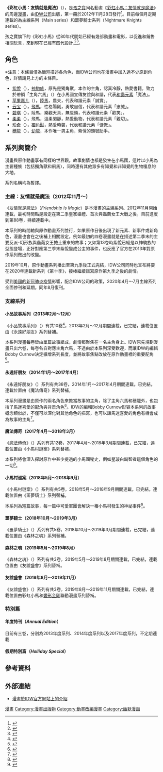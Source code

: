 {{noteTA
|G1=MLP
|G2=Cartoon
|G3=美国漫画
}}

{{增加來源|time=2015-09-17T14:44:16+00:00}}
{{Infobox comic book title
<!--Wikipedia:WikiProject Comics-->
| title               = 彩虹小馬：友情就是魔法 
| image               = IDW my little pony comics cover.jpg
| imagesize           = 
| caption             = 
| schedule            = 每月
| format              = 
| ongoing             = Y
| multigenre          = y
| Anthro              = 
| Humor               = y
| Adventure           = y
| Fantasy             = y
| publisher           = [[IDW公司|IDW公司]]
| date                = 2012年11月28日 – 現在
| startmo             = 
| startyr             = 
| endmo               = 
| endyr               = 
| issues              = 88（主線系列）<br />10（小品故事系列）<br />38（永遠好朋友）<br />12（魔法傳奇）<br />5（小馬鎮謎案）<br />5（噩夢騎士）<br />3（森林之魂）<br />3（友誼盛會）<br />5（反派就是魔法）<br />3（年度特刊）<br />1（假期特別篇）<br />（截至2020年3月）
| main_char_team  = 《[[彩虹小馬：友情就是魔法|彩虹小馬：友情就是魔法]]》之[[彩虹小馬：友情就是魔法角色列表|角色]]
| issn                =
| writers             = Katie Cook <br />Heather Nuhfer <br />Ted Anderson <br />Jeremy Whitley 
| artists             = Andy Price <br />Katie Cook<br />Amy Mebberson <br />Brenda Hickey<br />Agnes Garbowska
| pencillers          = 
| inkers              = 
| letterers           = Robbie Robbins <br />Neil Uyetake 
| colorists           = Heather Breckel <br />Agnes Garbowska <br />Lauren Perry <br />Zander Cannon <br />Amy Mebberson<br />Sara Richard <br />Bill Forster <br />Brenda Hickey 
| editors             = Bobby Curnow
| creative_team_month = 
| creative_team_year  = 
| creators            = 
| TPB                 = 
| ISBN                = 
| subcat              = 
| altcat              = 
| sort                = My Little Pony: Friendship Is Magic （comic book）
| nonUS               = 
}}

'''《彩虹小馬：友情就是魔法》'''（{{lang-en|My Little Pony: Friendship Is Magic}}），是[[孩之寶|孩之寶]]同名動畫《[[彩虹小馬：友情就是魔法|彩虹小馬：友情就是魔法]]》的周邊[[漫畫|漫畫]]，由[[IDW公司|IDW公司]]出版，第一冊於2012年11月28日發行<ref>{{cite web|url=http://www.comicsalliance.com/2012/07/12/idw-announces-my-little-pony-friendship-is-magic-comic-by-kat/ |title=IDW Announces "My Little Pony: Friendship Is Magic" Comic By Katie Cook and Andy Price [SDCC] |first=Chris |last=Sims |publisher=[[Comics_Alliance|Comics Alliance]] |date=2012-07-12 |accessdate=2012-07-12 |deadurl=yes |archiveurl=https://web.archive.org/web/20120715012605/http://www.comicsalliance.com/2012/07/12/idw-announces-my-little-pony-friendship-is-magic-comic-by-kat/ |archivedate=2012-07-15 }}</ref>。目前每個月定期連載的為主線系列（Main series）和噩夢騎士系列（Nightmare Knights series）。

孩之寶旗下的《彩虹小馬》從80年代開始已經有幾部動畫和電影，以促進和銷售相關玩具，來到現在已經有四代設計.<ref>{{Cite news | url = http://www.telegraph.co.uk/culture/3633908/Pony-tale.html | title = Pony tale | first = Rebecca | last = Tyrrel | date = 2004-12-24 | accessdate = 2011-11-04 | work = [[The_Daily_Telegraph|The Daily Telegraph]] | archive-date = 2022-04-07 | archive-url = https://web.archive.org/web/20220407181100/https://www.telegraph.co.uk/culture/3633908/Pony-tale.html }}</ref><ref name="collectorsweekly">{{cite web | url = http://www.collectorsweekly.com/articles/my-little-pony-smackdown-girls-vs-bronies/ | title = My Little Pony Smackdown: Girls vs. Bronies | date = 2012-06-28 | accessdate = 2012-06-28 | work = [[Collectors_Weekly|Collectors Weekly]] | first = Lisa | last = Hix | archive-date = 2012-06-30 | archive-url = https://web.archive.org/web/20120630190625/http://www.collectorsweekly.com/articles/my-little-pony-smackdown-girls-vs-bronies/ | dead-url = no }}</ref>。

==角色==
{{main|彩虹小馬：友情就是魔法角色列表}}

※注意：本條目僅為簡短描述各角色，而IDW公司也在漫畫中加入過不少原創角色，詳情請見上方的主條目。

* [[彩虹小馬：友情就是魔法角色列表#Twilight_Sparkle|紫悅]]（{{lang|en|Twilight Sparkle}}），[[彩虹小馬：友情就是魔法#Alicorn|神駒族]]，原先是獨角獸，本作的主角，認真冷靜，熱愛書籍，致力於帶領「主角六馬」（{{lang|en|Mane 6}}）在小馬國宣傳友誼與和諧，代表[[彩虹小馬：友情就是魔法#Elements_of_Harmony|和諧元素]]「魔法」。
* [[彩虹小馬：友情就是魔法角色列表#Applejack|苹果嘉儿]]（{{lang|en|Applejack}}），[[彩虹小馬：友情就是魔法#Earth_Pony|陸馬]]，農夫，代表和諧元素「誠實」。
* [[彩虹小馬：友情就是魔法角色列表#Rainbow_Dash|云宝]]（{{lang|en|Rainbow Dash}}），[[彩虹小馬：友情就是魔法#Pegasus|飛馬]]，性格陽剛，勇敢自信，代表和諧元素「忠誠」。
* [[彩虹小馬：友情就是魔法角色列表#Pinkie_Pie|碧琪]]（{{lang|en|Pinkie Pie}}），陸馬，樂觀天真，無厘頭，代表和諧元素「歡笑」。
* [[彩虹小馬：友情就是魔法角色列表#Fluttershy|柔柔]]（{{lang|en|Fluttershy}}），飛馬，溫柔閑靜，熱愛動物，代表和諧元素「親切」。
* [[彩虹小馬：友情就是魔法角色列表#Rarity|珍奇]]（{{lang|en|Rarity}}），[[彩虹小馬：友情就是魔法#Unicorn|獨角獸]]，熱愛時裝，代表和諧元素「慷慨」。
* [[彩虹小馬：友情就是魔法角色列表#Spike|穗龍]]（{{lang|en|Spike}}），[[彩虹小馬：友情就是魔法#Dragon|幼龍]]，本作唯一男主角，紫悅的頭號助手。

==系列與簡介==
{{main|{{link-en|彩虹小馬：友情就是魔法IDW漫畫列表|List of My Little Pony comics issued by IDW Publishing|彩虹小馬：友情就是魔法IDW漫畫列表}}}}
漫畫與原作動畫享有同樣的世界觀，故事劇情也都是發生在小馬國，這片以小馬為主要種族（包括獨角獸和飛馬），同時還有其他眾多有知覺和非知覺的生物棲息的大地。

系列名稱均為暫譯。

===主線：友情就是魔法（2012年11月～）===

《友情就是魔法》（''Friendship Is Magic''）是本漫畫的主線系列。2012年11月開始連載，最初時間點是設定在第二季皇家婚禮、首次與蟲繭女王大戰之後。目前進度到第88卷，持續連載中。
 
本系列的時間軸與原作動畫系列並行，如果原作日後出現了新元素、新事件或新角色，漫畫也會在之後補上相關設定，例如最初的四卷漫畫就是在描述第二季末的主要反派-幻形族與蟲繭女王捲土重來的故事；又如第13卷時紫悅已經是以神駒族的型態登場，正好對應第三季末紫悅變成公主的事件，也反應了官方在2013年對原作系列做出的改變。

2019年10月，原作動畫系列播出至第九季後正式完結，IDW公司同時也宣布將要在2020年連載新系列《第十季》，接棒繼續譜寫原作第九季之後的劇情。

受到[[2019冠狀病毒病美國疫情|美國的新冠肺炎疫情]]影響，配合IDW公司的政策，2020年4月～7月主線系列全面停刊和延期，同年8月復刊。

===支線系列===
====小品故事系列（2013年2月～12月）====
《小品故事系列》（{{lang-en|''Micro-series''}}）有共10卷<ref name="dec2013 solic">{{cite web | url = http://www.comicbookresources.com/?page=article&id=47880 | title = IDW Publishing Soliciations for December 2013 | publisher = [[Comic_Book_Resources|Comic Book Resources]] | date = 2013-09-13 | accessdate = 2013-09-26 | archive-date = 2016-03-04 | archive-url = https://web.archive.org/web/20160304061804/http://www.comicbookresources.com/?page=article&id=47880 }}</ref>，2013年2月～12月期間連載，已完結，連載位置由《永遠好朋友》系列替補。
 
本系列漫畫每卷皆由單篇故事組成，劇情都聚焦在一名主角身上。IDW原先規劃漫畫只出六卷，每卷各自對應主角六馬，不過由於本系列深受歡迎，而讓IDW的編輯Bobby Curnow決定擴增系列長度，並將故事焦點改放在原作動畫裡的重要配角<ref>{{Cite web | url = http://forum.idwpublishing.com/viewtopic.php?p=336754#336754 | first = Bobby | last = Burnow | publisher = [[IDW公司|IDW公司]] | date = 2013-04-15 | accessdate = 2013-04-15 | title = Hello from the My Little Pony editor! | archive-date = 2013-06-15 | archive-url = https://archive.today/20130615060136/http://forum.idwpublishing.com/viewtopic.php?p=336754%23336754#336754 | dead-url = yes }}</ref>。

====永遠好朋友（2014年1月～2017年4月）====
《永遠好朋友》（{{lang-en|''Friends Forever''}}）系列有共38卷，2014年1月～2017年4月期間連載，已完結，連載位置由《魔法傳奇》系列替補。
 
本系列漫畫是由原作的兩名角色來擔當故事的主角，除了主角六馬和穗龍外，也包括了馬迷喜愛的配角與背景角色<ref name="bcn ff">{{cite web | url = http://www.bleedingcool.com/2013/10/18/alex-de-campi-and-carla-speed-mcneil-to-create-second-ongoing-my-little-pony-comic/ | title = Alex De Campi And Carla Speed McNeil To Create Second Ongoing My Little Pony Comic | first = Rich | last = Johnson | date = 2013-10-18 | accessdate = 2013-10-18 | publisher = [[Bleeding_Cool_News|Bleeding Cool News]] | archive-date = 2019-11-29 | archive-url = https://web.archive.org/web/20191129060411/https://www.bleedingcool.com/2013/10/18/alex-de-campi-and-carla-speed-mcneil-to-create-second-ongoing-my-little-pony-comic/ }}</ref>。IDW的編輯Bobby Curnow形容本系列的故事概念類似於{{link-en|搭檔電影|Buddy film}}，不僅可以深化對其他角色的描寫，也可以讓馬迷喜愛的角色有機會成為故事的主角<ref>{{cite web | url = http://comicbook.com/blog/2013/11/27/my-little-pony-friends-forever-launches-in-january-from-star-creators/ | title = My Little Pony: Friends Forever Launches in January From Star Creators | first = Russ | last = Burlingame | date = 2013-11-27 | accessdate = 2013-11-27 | publisher = [[Comicbook.com|Comicbook.com]] | archive-date = 2016-03-04 | archive-url = https://web.archive.org/web/20160304002535/http://comicbook.com/blog/2013/11/27/my-little-pony-friends-forever-launches-in-january-from-star-creators/ | dead-url = no }}</ref>。

====魔法傳奇（2017年4月～2018年3月）====
《魔法傳奇》（{{lang-en|''Legends of Magic''}}）系列有共12卷，2017年4月～2018年3月期間連載，已完結，連載位置由《小馬村謎案》系列替補。

本系列將會深入探討原作中甚少提過的小馬國秘史，例如星璇白鬍智者這個角色的一切<ref>{{cite web | url = http://comicsalliance.com/my-little-pony-legends-of-magic-exclusive/ | title = The Secret History Of ‘My Little Pony’ Is Finally Being Unearthed In ‘My Little Pony: Legends Of Magic’ | first = Chris | last = Simms | date = 2017年1月18日 | accessdate = 2017年1月20日 | work = [[Comics_Alliance|Comics Alliance]] | archive-date = 2021年9月23日 | archive-url = https://web.archive.org/web/20210923004513/https://comicsalliance.com/my-little-pony-legends-of-magic-exclusive/ }}</ref>。

====小馬村谜案（2018年5月～2018年9月）====
《小馬村谜案》（{{lang-en|''Ponyville Mysteries''}}）系列有共5卷，2018年5月～2018年9月期間連載，已完結，連載位置由《噩夢騎士》系列替補。

本系列為短篇故事，每一篇中可愛軍團會解決一樁小馬村發生的神祕事件<ref name="ponyville mysteries">{{cite web | url = http://doomrocket.com/exclusive-mlp-ponyville-mysteries-1/ | title = EXCLUSIVE: The game is a-hoof in ‘My Little Pony: Ponyville Mysteries’ #1 | date = 2018-02-12 | accessdate = 2018-02-13 | archive-date = 2022-04-30 | archive-url = https://web.archive.org/web/20220430172836/https://doomrocket.com/exclusive-mlp-ponyville-mysteries-1/ }}</ref>。

==== 噩夢騎士（2018年10月～2019年3月）====
《噩夢騎士》（{{lang-en|''Nightmare Knights''}}）系列有共5卷，2018年10月～2019年3月期間連載，已完結，連載位置由《森林之魂》系列替補。

==== 森林之魂（2019年5月～2019年8月）====
《森林之魂》（{{lang-en|''Spirit of the Forest''}}）系列有共3卷，2019年5月～2019年8月期間連載，已完結，連載位置由《友誼盛會》系列替補。

==== 友誼盛會（2019年8月～2019年11月）====
《友誼盛會》（{{lang-en|''Feats of Friendship''}}）系列有共3卷，2019年8月～2019年11月期間連載，已完結，連載位置由彩虹小馬和[[變形金剛|變形金剛]]聯動漫畫系列替補。

===特別篇===
====年度特刊（''Annual Edition''）====
目前有三卷，分別為2013年度系列、2014年度系列以及2017年度系列，不定期連載

====假期特別篇（''Holliday Special''）====

==參考資料==
{{reflist}}

==外部連結==
* [http://www.idwpublishing.com/my-little-pony-page/ 漫畫於IDW官方網站上的介紹] {{Wayback|url=http://www.idwpublishing.com/my-little-pony-page/ |date=20170816011446 }} {{en}}

{{My Little Pony: Friendship Is Magic}}

{{DEFAULTSORT:My Little Pony: Friendship is Magic IDW漫畫}}
[[Category:彩虹小馬：友情就是魔法|漫畫]]
[[Category:漫畫出版物|Category:漫畫出版物]]
[[Category:動畫改編漫畫|Category:動畫改編漫畫]]
[[Category:幽默漫画|Category:幽默漫画]]